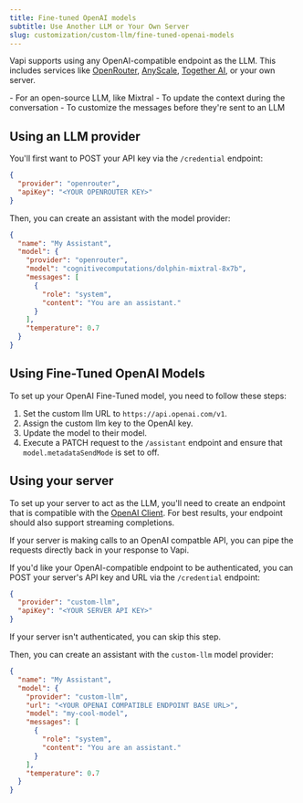 ```yaml
---
title: Fine-tuned OpenAI models
subtitle: Use Another LLM or Your Own Server
slug: customization/custom-llm/fine-tuned-openai-models
---
```



Vapi supports using any OpenAI-compatible endpoint as the LLM. This includes services like [OpenRouter](https://openrouter.ai/), [AnyScale](https://www.anyscale.com/), [Together AI](https://www.together.ai/), or your own server.

<Accordion title="When to Use Custom LLMs">
  - For an open-source LLM, like Mixtral
  - To update the context during the conversation
  - To customize the messages before they're sent to an LLM
</Accordion>

## Using an LLM provider

You'll first want to POST your API key via the `/credential` endpoint:

```json
{
  "provider": "openrouter",
  "apiKey": "<YOUR OPENROUTER KEY>"
}
```

Then, you can create an assistant with the model provider:

```json
{
  "name": "My Assistant",
  "model": {
    "provider": "openrouter",
    "model": "cognitivecomputations/dolphin-mixtral-8x7b",
    "messages": [
      {
        "role": "system",
        "content": "You are an assistant."
      }
    ],
    "temperature": 0.7
  }
}
```
## Using Fine-Tuned OpenAI Models

To set up your OpenAI Fine-Tuned model, you need to follow these steps:

1. Set the custom llm URL to `https://api.openai.com/v1`.
2. Assign the custom llm key to the OpenAI key.
3. Update the model to their model.
4. Execute a PATCH request to the `/assistant` endpoint and ensure that `model.metadataSendMode` is set to off.

## Using your server

To set up your server to act as the LLM, you'll need to create an endpoint that is compatible with the [OpenAI Client](https://platform.openai.com/docs/api-reference/making-requests). For best results, your endpoint should also support streaming completions.

If your server is making calls to an OpenAI compatble API, you can pipe the requests directly back in your response to Vapi.

If you'd like your OpenAI-compatible endpoint to be authenticated, you can POST your server's API key and URL via the `/credential` endpoint:

```json
{
  "provider": "custom-llm",
  "apiKey": "<YOUR SERVER API KEY>"
}
```

If your server isn't authenticated, you can skip this step.

Then, you can create an assistant with the `custom-llm` model provider:

```json
{
  "name": "My Assistant",
  "model": {
    "provider": "custom-llm",
    "url": "<YOUR OPENAI COMPATIBLE ENDPOINT BASE URL>",
    "model": "my-cool-model",
    "messages": [
      {
        "role": "system",
        "content": "You are an assistant."
      }
    ],
    "temperature": 0.7
  }
}
```
